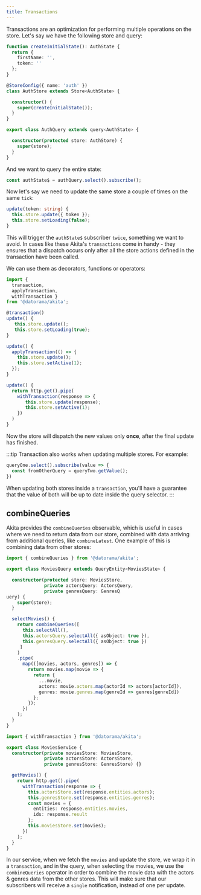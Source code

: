 ```yaml
---
title: Transactions
---
```


Transactions are an optimization for performing multiple operations on the store. Let's say we have the following store and query:

```ts title="auth.store.ts"
function createInitialState(): AuthState {
  return {
    firstName: '',
    token: ''
  };
}

@StoreConfig({ name: 'auth' })
class AuthStore extends Store<AuthState> {

  constructor() {
    super(createInitialState());
  }
}
```

```ts title="auth.query.ts"
export class AuthQuery extends query<AuthState> {

  constructor(protected store: AuthStore) {
    super(store);
  }
}
```

And we want to query the entire state:
```ts
const authState$ = authQuery.select().subscribe();
```

Now let's say we need to update the same store a couple of times on the same `tick`:

```ts
update(token: string) {
  this.store.update({ token });
  this.store.setLoading(false);
}
```

This will trigger the `authState$` subscriber `twice`, something we want to avoid. In cases like these Akita's `transactions` come in handy - they ensures that a dispatch occurs only after all the store actions defined in the transaction have been called. 

We can use them as decorators, functions or operators:

```ts
import { 
  transaction, 
  applyTransaction, 
  withTransaction } 
from '@datorama/akita';

@transaction()
update() {
   this.store.update();
   this.store.setLoading(true);
}

update() {
  applyTransaction(() => {
    this.store.update();
    this.store.setActive(1);
  });
}

update() {
  return http.get().pipe(
    withTransaction(response => {
       this.store.update(response);
       this.store.setActive(1);
    })
  )
}
```

Now the store will dispatch the new values only **once**, after the final update has finished.

:::tip
Transaction also works when updating multiple stores. For example:

```ts
queryOne.select().subscribe(value => {
  const fromOtherQuery = queryTwo.getValue();
})
```

When updating both stores inside a `transaction`, you'll have a guarantee that the value of both will be up to date inside the query selector.
:::

## combineQueries
Akita provides the `combineQueries` observable, which is useful in cases where we need to return data from our store, combined with data arriving from additional queries, like `combineLatest`. One example of this is combining data from other stores:

```ts title="movies.query.ts"
import { combineQueries } from '@datorama/akita';

export class MoviesQuery extends QueryEntity<MoviesState> {

  constructor(protected store: MoviesStore, 
              private actorsQuery: ActorsQuery, 
              private genresQuery: GenresQ
uery) {
    super(store);
  }

  selectMovies() {
    return combineQueries([
      this.selectAll(), 
      this.actorsQuery.selectAll({ asObject: true }), 
      this.genresQuery.selectAll({ asObject: true })
     ]
    )
    .pipe(
      map(([movies, actors, genres]) => {
        return movies.map(movie => {
          return {
            ...movie,
            actors: movie.actors.map(actorId => actors[actorId]),
            genres: movie.genres.map(genreId => genres[genreId])
          };
        });
      })
    );
  }
}
```

```ts title="movies.service.ts"
import { withTransaction } from '@datorama/akita';

export class MoviesService {
  constructor(private moviesStore: MoviesStore,
              private actorsStore: ActorsStore, 
              private genresStore: GenresStore) {}

  getMovies() {
    return http.get().pipe(
      withTransaction(response => {
        this.actorsStore.set(response.entities.actors);
        this.genresStore.set(response.entities.genres);
        const movies = {
          entities: response.entities.movies,
          ids: response.result
        };
        this.moviesStore.set(movies);
      })
    );
  }
}
```

In our service, when we fetch the `movies` and update the store, we wrap it in a `transaction`, and in the query, when selecting the movies, we use the `combineQueries` operator in order to combine the movie data with the actors & genres data from the other stores. This will make sure that our subscribers will receive a `single` notification, instead of one per update.

